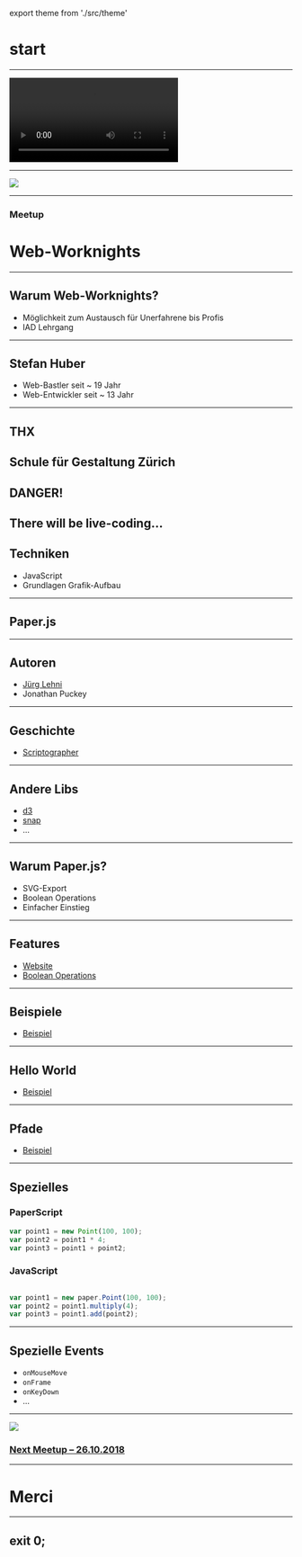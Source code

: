export theme from './src/theme'



<Head>
  <title>Web‑Worknights</title>
  <link href="https://fonts.googleapis.com/css?family=Work+Sans:400,700,900" rel="stylesheet" />
</Head>


# start
---


<Video
  loop={true}
  src="https://cdn.rawgit.com/signalwerk/talk.dock18.2018/add5d516/intro/intro.mp4"
/>

---

![](//cdn.rawgit.com/signalwerk/talk.travis-ci/1991b0ef/img/header.png)

---
### Meetup
#  Web‑Worknights
---
## Warum Web‑Worknights?
* Möglichkeit zum Austausch für Unerfahrene bis Profis
* IAD Lehrgang
---

## Stefan Huber
* Web-Bastler seit ~ 19 Jahr
* Web-Entwickler seit ~ 13 Jahr

---
## THX
Schule für Gestaltung Zürich
---
## DANGER!
There will be live-coding...
---
## Techniken
* JavaScript
* Grundlagen Grafik-Aufbau

---
## Paper.js

---
## Autoren
* [Jürg Lehni](http://juerglehni.com/)
* Jonathan Puckey
---
## Geschichte
* [Scriptographer](https://scriptographer.org/)
---
## Andere Libs

* [d3](https://d3js.org/)
* [snap](http://snapsvg.io/)
* ...
---
## Warum Paper.js?

* SVG-Export
* Boolean Operations
* Einfacher Einstieg

---
## Features

* [Website](http://paperjs.org/features/)
* [Boolean Operations](https://scriptographer.org/tutorials/paths/geometric-operations/)

---
## Beispiele

* [Beispiel](http://paperjs.org/examples/rounded-rectangles/)


---
## Hello World

* [Beispiel](http://sketch.paperjs.org/#S/VY/BDoIwEER/ZdMLmhAhxF5KPPEDRo+FQ2lXaaitKUUPhH+3ECXxOLP7ZjITseKBhJFrj0F2JCXSqUXXNsvgJTwoF+AEFt9wFqE7VNpLg7tpvddBog3oGXCap0DzJv36Xig9DgyO9OfctDGVMy4+Jx5VstrzvqztVuVR/nVdohb2Hut4TI/hwAuaQkGbBYvQAhy24IgmrRkxKeOM1qPon07bMBDGm/kD)


---
## Pfade


* [Beispiel](http://sketch.paperjs.org/#S/nZK9bsIwFEZf5coLCZhiqCohUqZOnVqJERjc5EKiGBvZTjsg3r12HPLTIlVqhsROzvedKysXIvkJyYpsSrRpTihJVeb3O7mTn1xDzmUm8FXCGiR+wbsqpI2mS0ZhOmcsTvrUW2UHmKcaqA906zEskpvoUGhj69ygw+VdyVNrqrENHk/Ygs0u6hooyEoI2pniWhMaDKZKZr9Njz9Mgbuv6nXQ9oiCta86c5vfHG4Z9YenQ0GIzWZwUBqiwqVYAgU8w9I9JpMYLvVXf/2juUn61IPVXBrBLUYLNi4o+Hs8RIzVqsQXJdwsaxgdNaIchZqrHzNAKDC1mDnC6gqT9nVtNVu2/xOZ30PcP/ihkZdnf7qGrLb76zc=)


---
## Spezielles

### PaperScript

```js
var point1 = new Point(100, 100);
var point2 = point1 * 4;
var point3 = point1 + point2;

```

### JavaScript
```js

var point1 = new paper.Point(100, 100);
var point2 = point1.multiply(4);
var point3 = point1.add(point2);

```
---
## Spezielle Events

* `onMouseMove`
* `onFrame`
* `onKeyDown`
* ...

---
![](//cdn.rawgit.com/signalwerk/talk.travis-ci/1991b0ef/img/header.png)
### [Next Meetup – 26.10.2018](https://logrinto.ch/events/web-worknights-hs-2018/)


---
# Merci




---

## exit 0;
